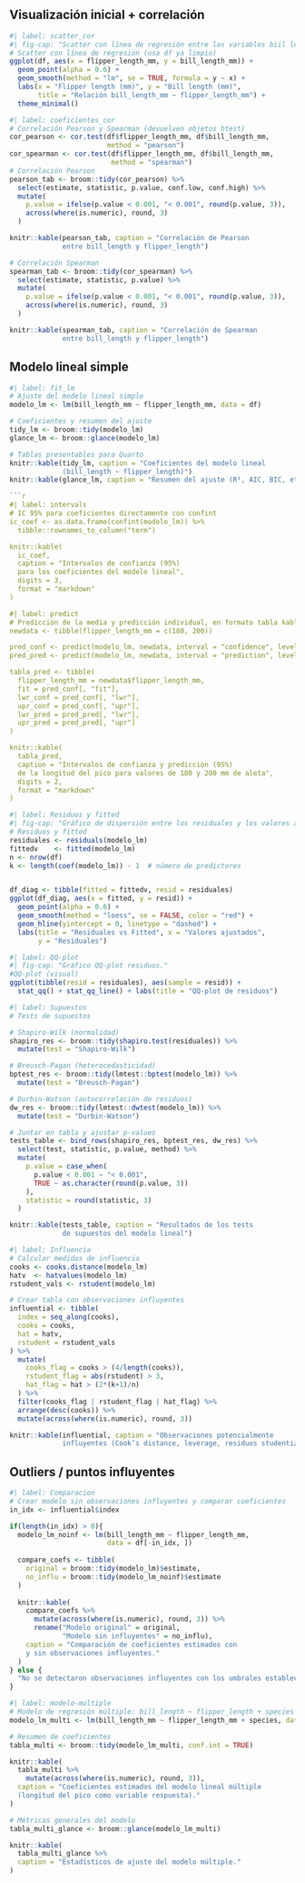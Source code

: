 ## Visualización inicial + correlación

```r
#| label: scatter_cor
#| fig-cap: "Scatter con línea de regresión entre las variables biil length y flipper length."
# Scatter con línea de regresión (usa df ya limpio)
ggplot(df, aes(x = flipper_length_mm, y = bill_length_mm)) +
  geom_point(alpha = 0.6) +
  geom_smooth(method = "lm", se = TRUE, formula = y ~ x) +
  labs(x = "Flipper length (mm)", y = "Bill length (mm)",
       title = "Relación bill_length_mm ~ flipper_length_mm") +
  theme_minimal()

```
```r
#| label: coeficientes_cor
# Correlación Pearson y Spearman (devuelven objetos htest)
cor_pearson <- cor.test(df$flipper_length_mm, df$bill_length_mm, 
                        method = "pearson")
cor_spearman <- cor.test(df$flipper_length_mm, df$bill_length_mm, 
                         method = "spearman")
# Correlación Pearson
pearson_tab <- broom::tidy(cor_pearson) %>%
  select(estimate, statistic, p.value, conf.low, conf.high) %>%
  mutate(
    p.value = ifelse(p.value < 0.001, "< 0.001", round(p.value, 3)),
    across(where(is.numeric), round, 3)
  )

knitr::kable(pearson_tab, caption = "Correlación de Pearson 
             entre bill_length y flipper_length")

# Correlación Spearman
spearman_tab <- broom::tidy(cor_spearman) %>%
  select(estimate, statistic, p.value) %>%
  mutate(
    p.value = ifelse(p.value < 0.001, "< 0.001", round(p.value, 3)),
    across(where(is.numeric), round, 3)
  )

knitr::kable(spearman_tab, caption = "Correlación de Spearman 
             entre bill_length y flipper_length")
```
## Modelo lineal simple

```r
#| label: fit_lm
# Ajuste del modelo lineal simple
modelo_lm <- lm(bill_length_mm ~ flipper_length_mm, data = df)

# Coeficientes y resumen del ajuste
tidy_lm <- broom::tidy(modelo_lm)
glance_lm <- broom::glance(modelo_lm)

# Tablas presentables para Quarto
knitr::kable(tidy_lm, caption = "Coeficientes del modelo lineal 
             (bill_length ~ flipper_length)")
knitr::kable(glance_lm, caption = "Resumen del ajuste (R², AIC, BIC, etc.)")

```r
#| label: intervals
# IC 95% para coeficientes directamente con confint
ic_coef <- as.data.frame(confint(modelo_lm)) %>%
  tibble::rownames_to_column("term")

knitr::kable(
  ic_coef,
  caption = "Intervalos de confianza (95%) 
  para los coeficientes del modelo lineal",
  digits = 3,
  format = "markdown"
)

#| label: predict
# Predicción de la media y predicción individual, en formato tabla kable
newdata <- tibble(flipper_length_mm = c(180, 200))

pred_conf <- predict(modelo_lm, newdata, interval = "confidence", level = 0.95)
pred_pred <- predict(modelo_lm, newdata, interval = "prediction", level = 0.95)

tabla_pred <- tibble(
  flipper_length_mm = newdata$flipper_length_mm,
  fit = pred_conf[, "fit"],
  lwr_conf = pred_conf[, "lwr"],
  upr_conf = pred_conf[, "upr"],
  lwr_pred = pred_pred[, "lwr"],
  upr_pred = pred_pred[, "upr"]
)

knitr::kable(
  tabla_pred,
  caption = "Intervalos de confianza y predicción (95%) 
  de la longitud del pico para valores de 180 y 200 mm de aleta",
  digits = 2,
  format = "markdown"
)

```
```r
#| label: Residuos y fitted
#| fig-cap: "Gráfico de dispersión entre los residuales y los valores ajustados."
# Residuos y fitted
residuales <- residuals(modelo_lm)
fittedv    <- fitted(modelo_lm)
n <- nrow(df)
k <- length(coef(modelo_lm)) - 1  # número de predictores


df_diag <- tibble(fitted = fittedv, resid = residuales)
ggplot(df_diag, aes(x = fitted, y = resid)) +
  geom_point(alpha = 0.6) +
  geom_smooth(method = "loess", se = FALSE, color = "red") +
  geom_hline(yintercept = 0, linetype = "dashed") +
  labs(title = "Residuales vs Fitted", x = "Valores ajustados", 
       y = "Residuales")
```

```r
#| label: QQ-plot
#| fig-cap: "Gráfico QQ-plot residuos."
#QQ-plot (visual)
ggplot(tibble(resid = residuales), aes(sample = resid)) +
  stat_qq() + stat_qq_line() + labs(title = "QQ-plot de residuos")
```

```r
#| label: Supuestos
# Tests de supuestos

# Shapiro-Wilk (normalidad)
shapiro_res <- broom::tidy(shapiro.test(residuales)) %>%
  mutate(test = "Shapiro-Wilk")

# Breusch-Pagan (heterocedasticidad)
bptest_res <- broom::tidy(lmtest::bptest(modelo_lm)) %>%
  mutate(test = "Breusch-Pagan")

# Durbin-Watson (autocorrelación de residuos)
dw_res <- broom::tidy(lmtest::dwtest(modelo_lm)) %>%
  mutate(test = "Durbin-Watson")

# Juntar en tabla y ajustar p-values
tests_table <- bind_rows(shapiro_res, bptest_res, dw_res) %>%
  select(test, statistic, p.value, method) %>%
  mutate(
    p.value = case_when(
      p.value < 0.001 ~ "< 0.001",
      TRUE ~ as.character(round(p.value, 3))
    ),
    statistic = round(statistic, 3)
  )

knitr::kable(tests_table, caption = "Resultados de los tests 
             de supuestos del modelo lineal")

```
```r
#| label: Influencia
# Calcular medidas de influencia
cooks <- cooks.distance(modelo_lm)
hatv  <- hatvalues(modelo_lm)
rstudent_vals <- rstudent(modelo_lm)

# Crear tabla con observaciones influyentes
influential <- tibble(
  index = seq_along(cooks),
  cooks = cooks,
  hat = hatv,
  rstudent = rstudent_vals
) %>%
  mutate(
    cooks_flag = cooks > (4/length(cooks)),
    rstudent_flag = abs(rstudent) > 3,
    hat_flag = hat > (2*(k+1)/n)
  ) %>%
  filter(cooks_flag | rstudent_flag | hat_flag) %>%
  arrange(desc(cooks)) %>%
  mutate(across(where(is.numeric), round, 3))

knitr::kable(influential, caption = "Observaciones potencialmente 
             influyentes (Cook’s distance, leverage, residuos studentizados)")

```
## Outliers / puntos influyentes

```r
#| label: Comparacion
# Crear modelo sin observaciones influyentes y comparar coeficientes
in_idx <- influential$index

if(length(in_idx) > 0){
  modelo_lm_noinf <- lm(bill_length_mm ~ flipper_length_mm,
                        data = df[-in_idx, ])
  
  compare_coefs <- tibble(
    original = broom::tidy(modelo_lm)$estimate,
    no_influ = broom::tidy(modelo_lm_noinf)$estimate
  )
  
  knitr::kable(
    compare_coefs %>%
      mutate(across(where(is.numeric), round, 3)) %>%
      rename("Modelo original" = original,
             "Modelo sin influyentes" = no_influ),
    caption = "Comparación de coeficientes estimados con 
    y sin observaciones influyentes."
  )
} else {
  "No se detectaron observaciones influyentes con los umbrales establecidos."
}

#| label: modelo-multiple
# Modelo de regresión múltiple: bill_length ~ flipper_length + species
modelo_lm_multi <- lm(bill_length_mm ~ flipper_length_mm + species, data = df)

# Resumen de coeficientes
tabla_multi <- broom::tidy(modelo_lm_multi, conf.int = TRUE)

knitr::kable(
  tabla_multi %>%
    mutate(across(where(is.numeric), round, 3)),
  caption = "Coeficientes estimados del modelo lineal múltiple 
  (longitud del pico como variable respuesta)."
)

```
```r
# Métricas generales del modelo
tabla_multi_glance <- broom::glance(modelo_lm_multi)

knitr::kable(
  tabla_multi_glance %>%
  caption = "Estadísticos de ajuste del modelo múltiple."
)
```
